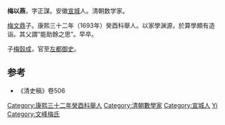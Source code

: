 '''梅以燕'''，字正謀。安徽[[宣城|宣城]]人。清朝数学家。

[[梅文鼎|梅文鼎]]子。康熙三十二年（1693年）癸酉科舉人。以家學渊源，於算學頗有造诣。其父謂“能助餘之思”。早卒。

子[[梅瑴成|梅瑴成]]，官至[[左都御史|左都御史]]。

==参考==
*《清史稿》卷506

{{DEFAULTSORT:Mei梅}}
[[Category:康熙三十二年癸酉科舉人|Category:康熙三十二年癸酉科舉人]]
[[Category:清朝數學家|Category:清朝數學家]]
[[Category:宣城人|Category:宣城人]]
[[Category:梅姓|Yi]]
[[Category:文峰梅氏|Category:文峰梅氏]]